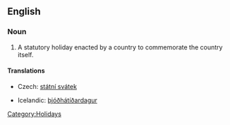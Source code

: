 ==English==
{{wikipedia}}

===Noun===
{{en-noun|sg=[[national]] [[holiday]]}}

# A statutory holiday enacted by a country to commemorate the country itself.

====Translations====
{{trans-top|statutory holiday enacted by a country to commemorate the country itself}}
* Czech: [[státní svátek]] {{m}}
{{trans-mid}}
* Icelandic: [[þjóðhátíðardagur]] {{m}}
{{trans-bottom}}

[[Category:Holidays]]